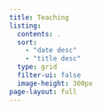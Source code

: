 ```yaml
---
title: Teaching
listing:
  contents: .
  sort:
    - "date desc"
    - "title desc"
  type: grid
  filter-ui: false
  image-height: 300px
page-layout: full
---
```

